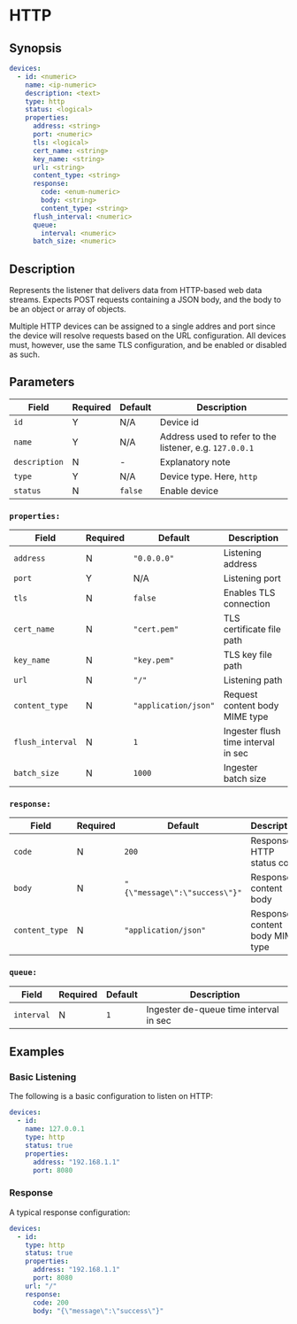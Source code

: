 # HTTP

## Synopsis

```yaml {5}
devices:
  - id: <numeric>
    name: <ip-numeric>
    description: <text>
    type: http
    status: <logical>
    properties:
      address: <string>
      port: <numeric>
      tls: <logical>
      cert_name: <string>
      key_name: <string>
      url: <string>
      content_type: <string>
      response:
        code: <enum-numeric>
        body: <string>
        content_type: <string>
      flush_interval: <numeric>
      queue:
        interval: <numeric>
      batch_size: <numeric>
```

## Description

Represents the listener that delivers data from HTTP-based web data streams. Expects POST requests containing a JSON body, and the body to be an object or array of objects.

Multiple HTTP devices can be assigned to a single addres and port since the device will resolve requests based on the URL configuration. All devices must, however, use the same TLS configuration, and be enabled or disabled as such.

## Parameters

|Field|Required|Default|Description|
|---|---|---|---|
|`id`|Y|N/A|Device id|
|`name`|Y|N/A|Address used to refer to the listener, e.g. `127.0.0.1`|
|`description`|N|-|Explanatory note|
|`type`|Y|N/A|Device type. Here, `http`|
|`status`|N|`false`|Enable device|

### `properties:`

|Field|Required|Default|Description|
|---|---|---|---|
|`address`|N|`"0.0.0.0"`|Listening address|
|`port`|Y|N/A|Listening port|
|`tls`|N|`false`|Enables TLS connection|
|`cert_name`|N|`"cert.pem"`|TLS certificate file path|
|`key_name`|N|`"key.pem"`|TLS key file path|
|`url`|N|`"/"`|Listening path|
|`content_type`|N|`"application/json"`|Request content body MIME type|
|`flush_interval`|N|`1`|Ingester flush time interval in sec|
|`batch_size`|N|`1000`|Ingester batch size|

### `response:`

|Field|Required|Default|Description|
|---|---|---|---|
|`code`|N|`200`|Response HTTP status code|
|`body`|N|`"{\"message\":\"success\"}"`|Response content body|
|`content_type`|N|`"application/json"`|Response content body MIME type|

### `queue:`

|Field|Required|Default|Description|
|---|---|---|---|
|`interval`|N|`1`|Ingester de-queue time interval in sec|

## Examples

### Basic Listening

The following is a basic configuration to listen on HTTP:

```yaml
devices:
  - id:
    name: 127.0.0.1
    type: http
    status: true
    properties:
      address: "192.168.1.1"
      port: 8080
```

### Response

A typical response configuration:

```yaml
devices:
  - id:
    type: http
    status: true
    properties:
      address: "192.168.1.1"
      port: 8080
    url: "/"
    response:
      code: 200
      body: "{\"message\":\"success\"}"
```
